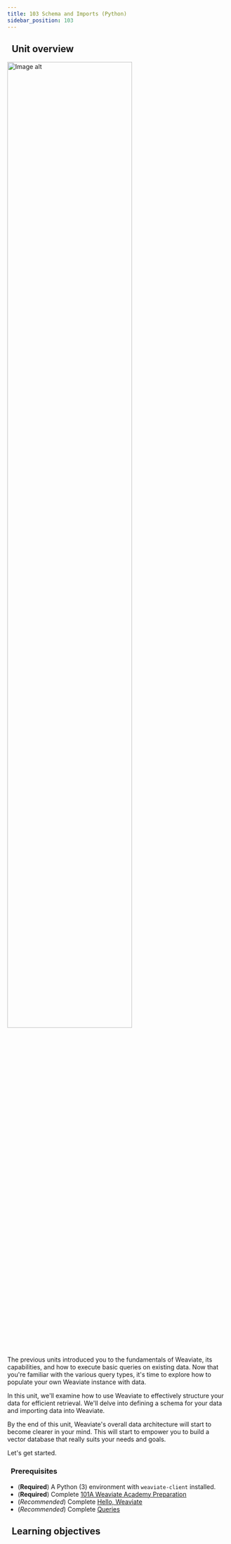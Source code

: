 ```yaml
---
title: 103 Schema and Imports (Python)
sidebar_position: 103
---
```


## <i class="fa-solid fa-chalkboard-user"></i>&nbsp;&nbsp;Unit overview


<img src={imageUrl} alt="Image alt" width="75%"/>

<!-- Provide context for this course, in addition to the concrete learning goals and outcomes. Why would someone want to do this unit? -->

The previous units introduced you to the fundamentals of Weaviate, its capabilities, and how to execute basic queries on existing data. Now that you're familiar with the various query types, it's time to explore how to populate your own Weaviate instance with data.

In this unit, we'll examine how to use Weaviate to effectively structure your data for efficient retrieval. We'll delve into defining a schema for your data and importing data into Weaviate.

By the end of this unit, Weaviate's overall data architecture will start to become clearer in your mind. This will start to empower you to build a vector database that really suits your needs and goals.

Let's get started.

### <i class="fa-solid fa-clipboard-list-check"></i>&nbsp;&nbsp;Prerequisites

- (**Required**) A Python (3) environment with `weaviate-client` installed.
- (**Required**) Complete [101A Weaviate Academy Preparation](../setup.mdx)
- (*Recommended*) Complete [Hello, Weaviate](../101_hello_weaviate/index.mdx)
- (*Recommended*) Complete [Queries](../102_queries_1/index.mdx)

## <i class="fa-solid fa-chalkboard-user"></i>&nbsp;&nbsp;Learning objectives


<LearningGoalsExp />


<LearningGoals unitName="schema_and_import"/>


<GiscusDocComment />
